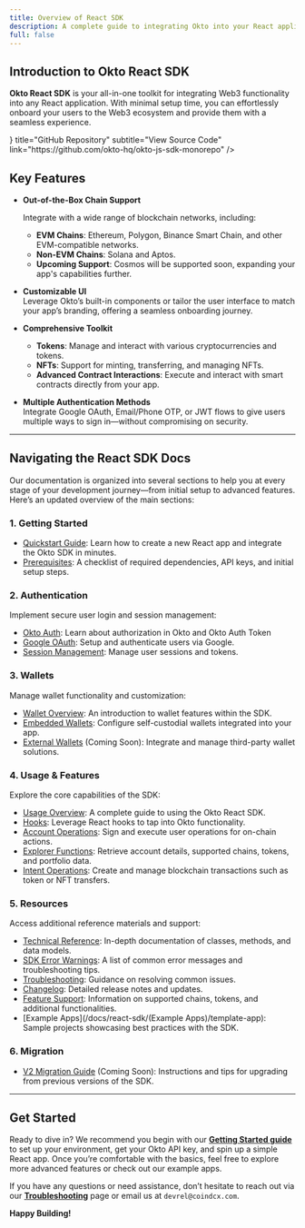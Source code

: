 ```yaml
---
title: Overview of React SDK
description: A complete guide to integrating Okto into your React applications.
full: false
---
```




## Introduction to Okto React SDK

**Okto React SDK** is your all-in-one toolkit for integrating Web3 functionality into any React application. With minimal setup time, you can effortlessly onboard your users to the Web3 ecosystem and provide them with a seamless experience.

<div className="my-6">
  <TechnologyCard
    icon={<IoCodeSlashOutline size={"1.5rem"} />}
    title="GitHub Repository"
    subtitle="View Source Code"
    link="https://github.com/okto-hq/okto-js-sdk-monorepo"
  />
</div>

## Key Features

- **Out-of-the-Box Chain Support** 
  
  Integrate with a wide range of blockchain networks, including:
  - **EVM Chains**: Ethereum, Polygon, Binance Smart Chain, and other EVM-compatible networks.
  - **Non-EVM Chains**: Solana and Aptos.
  - **Upcoming Support**: Cosmos will be supported soon, expanding your app's capabilities further.

- **Customizable UI**  
  Leverage Okto’s built-in components or tailor the user interface to match your app’s branding, offering a seamless onboarding journey.

- **Comprehensive Toolkit**  
  - **Tokens**: Manage and interact with various cryptocurrencies and tokens.
  - **NFTs**: Support for minting, transferring, and managing NFTs.
  - **Advanced Contract Interactions**: Execute and interact with smart contracts directly from your app.

- **Multiple Authentication Methods**  
  Integrate Google OAuth, Email/Phone OTP, or JWT flows to give users multiple ways to sign in—without compromising on security.

---

## Navigating the React SDK Docs

Our documentation is organized into several sections to help you at every stage of your development journey—from initial setup to advanced features. Here’s an updated overview of the main sections:

### 1. Getting Started
- [Quickstart Guide](/docs/react-sdk/quickstart/new-okto-react-setup): Learn how to create a new React app and integrate the Okto SDK in minutes.
- [Prerequisites](/docs/react-sdk/quickstart/prerequisites): A checklist of required dependencies, API keys, and initial setup steps.

### 2. Authentication
Implement secure user login and session management:
- [Okto Auth](/docs/react-sdk/authenticate-users/okto-auth): Learn about authorization in Okto and Okto Auth Token
- [Google OAuth](/docs/react-sdk/authenticate-users/google-oauth/learn): Setup and authenticate users via Google.
- [Session Management](/docs/react-sdk/authenticate-users/login-logout): Manage user sessions and tokens.

### 3. Wallets
Manage wallet functionality and customization:
- [Wallet Overview](/docs/react-sdk/wallets/overview): An introduction to wallet features within the SDK.
- [Embedded Wallets](/docs/react-sdk/wallets/(embedded-wallets)): Configure self-custodial wallets integrated into your app.
- [External Wallets](/docs/react-sdk/wallets/external-wallets) (Coming Soon): Integrate and manage third-party wallet solutions.

### 4. Usage & Features
Explore the core capabilities of the SDK:
- [Usage Overview](/docs/react-sdk/usage-overview): A complete guide to using the Okto React SDK.
- [Hooks](/docs/react-sdk/(hooks)/useOkto): Leverage React hooks to tap into Okto functionality.
- [Account Operations](/docs/react-sdk/(Account)/estimate): Sign and execute user operations for on-chain actions.
- [Explorer Functions](/docs/react-sdk/(Explorer)/getAccount): Retrieve account details, supported chains, tokens, and portfolio data.
- [Intent Operations](/docs/react-sdk/(Intents)/…): Create and manage blockchain transactions such as token or NFT transfers.

### 5. Resources
Access additional reference materials and support:
- [Technical Reference](/docs/react-sdk/technical-reference): In-depth documentation of classes, methods, and data models.
- [SDK Error Warnings](/docs/react-sdk/sdk-error-warnings): A list of common error messages and troubleshooting tips.
- [Troubleshooting](/docs/react-sdk/troubleshooting): Guidance on resolving common issues.
- [Changelog](/docs/react-sdk/changelog): Detailed release notes and updates.
- [Feature Support](/docs/react-sdk/feature-support): Information on supported chains, tokens, and additional functionalities.
- [Example Apps](/docs/react-sdk/(Example Apps)/template-app): Sample projects showcasing best practices with the SDK.

### 6. Migration
- [V2 Migration Guide](/docs/react-sdk/v2migration) (Coming Soon): Instructions and tips for upgrading from previous versions of the SDK.

---

## Get Started

Ready to dive in? We recommend you begin with our **[Getting Started guide](./react-sdk/quickstart/new-okto-react-setup)** to set up your environment, get your Okto API key, and spin up a simple React app. Once you’re comfortable with the basics, feel free to explore more advanced features or check out our example apps.

If you have any questions or need assistance, don’t hesitate to reach out via our **[Troubleshooting](./react-sdk/troubleshooting)** page or email us at `devrel@coindcx.com`.

**Happy Building!**

